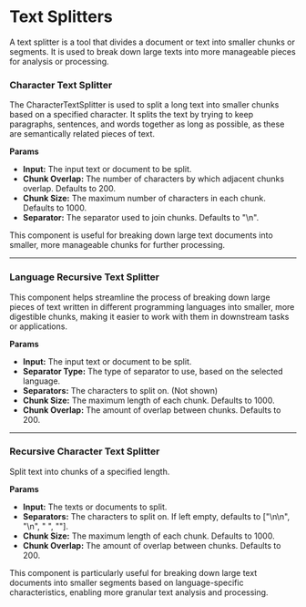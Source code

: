 
# Text Splitters

A text splitter is a tool that divides a document or text into smaller chunks or segments. It is used to break down large texts into more manageable pieces for analysis or processing.


### Character Text Splitter

The CharacterTextSplitter is used to split a long text into smaller chunks based on a specified character. It splits the text by trying to keep paragraphs, sentences, and words together as long as possible, as these are semantically related pieces of text.

**Params**

- **Input:** The input text or document to be split.
- **Chunk Overlap:** The number of characters by which adjacent chunks overlap. Defaults to 200.
- **Chunk Size:** The maximum number of characters in each chunk. Defaults to 1000.
- **Separator:** The separator used to join chunks. Defaults to "\n".

This component is useful for breaking down large text documents into smaller, more manageable chunks for further processing.

---

### Language Recursive Text Splitter

This component helps streamline the process of breaking down large pieces of text written in different programming languages into smaller, more digestible chunks, making it easier to work with them in downstream tasks or applications.

**Params**

- **Input:** The input text or document to be split.
- **Separator Type:** The type of separator to use, based on the selected language.
- **Separators:** The characters to split on. (Not shown)
- **Chunk Size:** The maximum length of each chunk. Defaults to 1000.
- **Chunk Overlap:** The amount of overlap between chunks. Defaults to 200.

--- 

### Recursive Character Text Splitter

Split text into chunks of a specified length.

**Params**

- **Input:** The texts or documents to split.
- **Separators:** The characters to split on. If left empty, defaults to ["\n\n", "\n", " ", ""].
- **Chunk Size:** The maximum length of each chunk. Defaults to 1000.
- **Chunk Overlap:** The amount of overlap between chunks. Defaults to 200.

This component is particularly useful for breaking down large text documents into smaller segments based on language-specific characteristics, enabling more granular text analysis and processing.